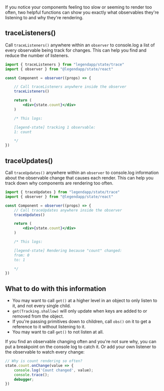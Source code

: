 If you notice your components feeling too slow or seeming to render too often, two helpful functions can show you exactly what observables they're listening to and why they're rendering.

## traceListeners()

Call `traceListeners()` anywhere within an `observer` to console.log a list of every observable being track for changes. This can help you find and reduce the number of listeners.

```jsx
import { traceListeners } from "legendapp/state/trace"
import { observer } from "@legendapp/state/react"

const Component = observer((props) => {

    // Call traceListeners anywhere inside the observer
    traceListeners()

    return (
        <div>{state.count}</div>
    )

    /* This logs:

    [legend-state] tracking 1 observable:
    1: count

    */
})
```

## traceUpdates()

Call `traceUpdates()` anywhere within an `observer` to console.log information about the observable change that causes each render. This can help you track down why components are rendering too often.

```jsx
import { traceUpdates } from "legendapp/state/trace"
import { observer } from "@legendapp/state/react"

const Component = observer((props) => {
    // Call traceUpdates anywhere inside the observer
    traceUpdates()

    return (
        <div>{state.count}</div>
    )

    /* This logs:

    [legend-state] Rendering because "count" changed:
    from: 0
    to: 1

    */
})
```

## What to do with this information

- You may want to call `get()` at a higher level in an object to only listen to it, and not every single child.
- `get(Tracking.shallow)` will only update when keys are added to or removed from the object.
- If you're passing primitives down to children, call `obs()` on it to get a reference to it without listening to it.
- You may want to call `get()` to not listen at all.

If you find an observable changing often and you're not sure why, you can put a breakpoint on the console log to catch it. Or add your own listener to the observable to watch every change:
```js
// Why is count rendering so often?
state.count.onChange(value => {
    console.log('Count changed', value);
    console.trace();
    debugger;
})
```